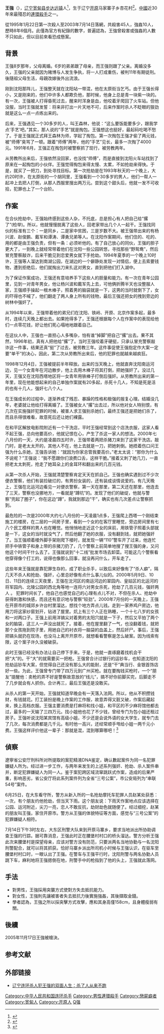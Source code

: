{{Multiple issues|
{{Copy edit|time=2021-10-21T02:10:11+00:00}}
{{Copypaste|time=2021-10-21T02:10:11+00:00}}
}}
{{Infobox serial killer
| name        = 王强
| image       = 
| caption     = 
| alt         = 
| birthname   = 王强
| alias       = 
| birth_date  = {{birth date|1975|1|16|df=y}}
| birth_place = [[中国|中国]][[辽宁省|辽宁省]][[宽甸满族自治县|宽甸县]][[步达远镇|步达远镇]]
| death_date  = {{death date and age|2005|11|17|1975|1|16|df=y}}
| death_place = [[中国|中国]][[辽宁省|辽宁省]][[沈阳|沈阳]]
| cause       = 处决
| conviction  = 谋杀与强奸
| sentence    = [[死刑|死刑]]
| victims     = 45+
| beginyear   = 1995
| endyear     = 2003
| country     = [[中国|中国]]
| states      = 
| apprehended =  2003年7月14日
}}
'''王強'''（{{bd|1975年|1月16日|2005年|11月17日|catIdx=Wang,五}}），[[辽宁省|辽宁]][[宽甸满族自治县|宽甸县]][[步达远镇|步达远镇]]人<ref>{{cite web|url=http://news.sohu.com/20030719/n224814133.shtml|title=辽特大系列杀人、强奸案告破 百日会战显成效|publisher=搜狐网 来源：东北新闻网|date=2003年7月19日|accessdate=2010-07-30|language=Zh-hans|archive-date=2016-03-04|archive-url=https://web.archive.org/web/20160304115853/http://news.sohu.com/20030719/n224814133.shtml|dead-url=no}}</ref>，生于辽宁[[开原市|开原]]马家寨子乡杏花村<ref>{{cite web|url=http://shang.cnfamily.com/200506/ca16435.htm |title=残杀45人，嗜血魔头没有父母没有家 |publisher=家庭期刊集团 原载《家庭》2005年6期 文/肖 宁 |date=2005 |accessdate=2010-07-30 |language=Zh-hans |deadurl=yes |archiveurl=https://web.archive.org/web/20120306233447/http://shang.cnfamily.com/200506/ca16435.htm |archivedate=2012-03-06 }}</ref>。[[中华人民共和国|中國]]近30年來最殘忍的[[連環殺手|連環殺手]]之一。

從1995年1月22日第一次殺人至2003年7月14日落網，共殺害45人，強姦10人，歷時8年6個月。此僅為官方有紀錄的數字，普遍認為，王強曾殺害或強姦的人數不只如此，但以目前來看恐成懸案。

==背景==
王强8岁那年，父母离婚。6岁的弟弟跟了母亲，而王强则跟了父亲。离婚没多久，王强的父亲就因为赌博与人发生争执，将一人打成重伤，被判11年有期徒刑。後隨祖父母生活，母親改嫁後外出流浪。

刚到沈阳那阵儿，王强整天就在沈阳站一带混，他在太原街当乞丐。由于王强长得小，又是刚来的，他们中许多人都欺负他，那时候，他身上总是青一块紫一块的。有一次，王强被人打得昏死过去，醒来时浑身是血，他咬着牙爬回了火车站。但他没服，当时王强就发誓：将来非打出一片天地不可，后来作案时杀人不眨眼的狠劲就是这么一点一点练出来的。

后来，王强遇见一个30多岁的人，叫王森林，他说：“这么要饭能要多少，跟我学点‘手艺’吧。”其实，那人说的“手艺”就是掏包。王强想这也挺好，最起码吃喝不愁了。于是王强就正式拜王森林为师，学起了掏包。第一次掏包王强才偷了两元钱，被“师傅”臭骂了一顿。跟着“师傅”两年，他的“手艺”见长，最多一次掏了4000元。1991年6月，王强正在掏包时被警察抓了现行，被劳教两年。

从劳教所出来后，王强依然没回家，也没找“师傅”，而是直接到沈阳火车站找到了原来在一起掏包的小伙伴。王强觉得掏包来得太慢、太累，不如抢劫来得快。于是，就买了一把刀，到处寻找目标。第一次抢劫是在1993年秋天的一个晚上，大约20时许，在太原街的一个胡同里，王强看到一个30多岁的男人，他们一帮人一起冲上去把人打倒，从那人西服里搜出两万元。尝到这个甜头后，他就一发不可收拾，犯罪也上了一个台阶。

==作案==
在合伙抢劫中，王强始终感到这些人杂，不托底，总是担心有人把自己给“撂了”(检举)。所以，他就慢慢脱离了这些人，回老家带出几个人一起干。王强找同伙的标准有三个：一是同乡，二是家中贫困，三是岁数不大。被王强带出来的有杨兴波、赵俊鹏、戴军和谭涛、谭勇兄弟等人。在沈阳作案期间，他们住的、吃的、用的都是由王强负责，但有一条：必须听他的。有了自己放心的同伙，王强的胆子更大了，一到晚上就经常带着他们在沈阳一些公园转悠，寻找那些“野鸳鸯”，然后冒充警察敲诈，后来干脆见到恋爱男女就下手抢劫。1994年夏季的一个晚上10时许，王强等人溜达到南湖公园，在湖边的一个僻静处发现一对情侣，便上去索要钱物，遭到拒绝后，他们就掏出刀来扎这对男女，直到把他们打入湖中。

为了保证作案成功，王强还有意培养手下这些人的胆量和能力。有一次在青年公园里，见到一对青年男女，他让杨兴波和戴军先上去，可他俩折腾半天也没整服人家，王强顺手操起一根木棒子，照着男的脑袋就是一下，这男的当时就倒下了，女的吓得也不喊了，他们翻走了两人身上所有的钱物，最后王强还把女的拽到旁边的树林中强奸了。

从1994年以来，王强带着他的弟兄们在沈阳、铁岭、开原、北京作案多起，最多时，连续几天晚上都出去。如果抢得多了，王强还根据每个人在作案中的表现给他们一点零花钱，好让他们死心塌地地跟着自己。

在这伙人中，王强也一直担心人多嘴杂，怕有谁“掉脚”把自己“撂”出去。果不其然，1996年初，真有人把他给“撂”了。当时王强咬着牙硬挺，只承认冒充警察敲诈这一件事，结果还真“挺”了过去，被劳教三年。这件事促使王强抱定作大案一定要“单干”的决心，因此，第二次从劳教所出来后，他的犯罪也就越来越疯狂。

1998年12月4日，王强被提前半年释放。出来的当天晚上，他就直奔沈阳南运河边，见一个女青年在河边散步，他上去用木棒子将其打倒，把她强奸了。没过几天，王强又在沈阳西塔地区将一女青年用铁棒子打倒后强奸。从劳教所出来的第一年里，现在他能想起来的自己单独作案就有20多起，杀死十几人，不知是死是活的也有十几人，强奸七八个人。

在王强成长的过程中，逐渐养成了残忍、暴躁的性格和极强的报复心理。结婚没几年，老婆就让他给打得离婚了。王强被女人“撂”出去过，所以他对女人特别恨，有几次在实施强奸犯罪的时候，被害人求王强别杀她们，最终王强还是把她们杀了，而且杀得很难看，故意死后还让她们裸露。

在和平区解放电影院附近有一个干洗店，平时王强经常到这个店洗衣服，这家人看不起王强，总向他要高价，他就记恨在心，产生了杀这一家人的想法。2000年七八月份的一天，大约是凌晨四五时许，王强带着两把杀猪刀来到了这家干洗店。敲门时，是老太太开的，其他人不在，他上去就是一刀，把她刺倒。她捂着伤口问王强为什么杀她，王强告诉她：“就因为你家总管我要高价。”老太太说：“那你为什么不说呢？”王强说：“我不愿跟你们浪费口舌，这样干脆。”接着又刺了她几刀，一直把老太太刺死，抢走了她耳朵上的金耳环和翻出来的几百元钱。

从第一次杀人开始，王强就清楚警察肯定天天在抓自己。王强也确实遇到过不少次便衣警察，他们有装捡破烂的，有男扮女装的，还有装成谈情说爱的。有几天晚上，王强在北运河边看见一对便衣警察，第一天在那里，第二天还在那里，他连去了三天，警察也没挪地方，一看就是“蹲坑”的。发现了他们的破绽，他就与警察“兜起了圈子”，你在这边“蹲”，我就到那边“干”，确实也有几次差点让警察抓到。

最危险的一次是2000年大约七八月份的一天凌晨1点多，王强爬上西塔一个刚结束施工的楼房，在二层的一间房子里，看到一个女的在客厅里睡觉，旁边房间里有七八个民工模样的男人也在睡觉。他悄悄地走近这个女的床前，用铁管子照着头部就是一下，这女的当时就没气了，然后他翻了她的衣服，没有翻到钱，就把她强奸了。当王强顺着楼外脚手架刚爬下楼时，就发现一辆“110”警车开了过来，他连忙把手中铁管子和身上带的杀猪刀扔了，几个警察上前简单地搜了搜王强的身，又问他这个时间干什么去了。王强就说到“十二线”批发市场去卸菜。可能这几个警察看他穿得像个打工的，说得也像那么回事，就没再问什么，开车走了。

这些年来王强就是靠犯罪生存的，成了职业杀手，以致后来好像有了“杀人癖”，隔几天不杀人和抢劫、强奸，心里总好像有点什么事儿似的。2000年5月9日、10日、11日的连续三天夜里，王强在沈河区的南运河边的翠园内、皇姑区的北运河的将军园内、北陵公园的西北角等地一连将六对男女杀死，抢劫了几百元钱，强奸两人
。
犯罪时间长了，他自己也感觉自己的心理有点儿不对，不但在杀人、抢劫中获得刺激和快感，而且还有意识地与警察“较劲”。2000年7月份的一天晚上，王强在开原市的城郊乡许台村里溜达，想找个地方弄点儿钱。走到一家养鸡户房边，他用刀将这家纱窗划开，钻进了屋里。炕上有三个人正在熟睡，一个十七八岁的女孩和一对两口子。王强上前用洋镐尖对着男的太阳穴就是一下子，然后又平拍了两个女的脑袋，这三人一声没出就死了。接着，他在屋里翻了一气，也没翻着钱，就把那个女孩拖到院子里，用她自己的衬衣将一脑袋的血盖上，然后奸尸。事后，王强把镐头就扔在现场，也没马上离开开原市，就想看看警察是怎么破案。因为线索有限，这个案子许久没被破获。

此时王强已经没有办法让自己停下手来。于是，他就一直琢磨着找机会干把“大”的。干“大”的就需要买一把枪。王强曾合计过银行的运钞车，也知道沈阳的抢劫运钞车大案，但觉得自己还没有那么大的能耐，还是“干”典当行、金银首饰店好一些。为此，王强曾专门带了四万元到广州买枪。就在要掏钱买枪时，一个“朋友”提醒他：卖枪的弄不好是警察故意放的“线儿”，搞不好你前脚买完，后脚走不了几步就会有人抓你。合计再三，最后王强还是没敢买。

从杀人的第一天开始，王强就知道早晚会有一天落入法网。所以，他从不积攒钱财，有钱就花。打工装扮是晚上作案的工作服，故意弄得又脏又破，作案后藏起来，换上高档衣服。王强主要消费是打麻将和找小姐，和平区的不少麻将馆他都去过，最多的一天输了三四万元。找小姐他也花了不少钱，曾经专门为包小姐还租过房子。王强听说沈阳某宾馆有高级小姐，不少还是会说外语的女大学生，就专门去了几次，每次消费都是几千元。有时他一高兴，还经常顺手甩给小姐一两千元小费。王强这样评价他这一辈子：那就是混，混到哪算哪吧！<ref>{{Cite web |url=http://www.cpd.com.cn/gb/newspaper/2005-05/10/content_441622.htm |title=存档副本 |access-date=2020-12-02 |archive-date=2018-01-12 |archive-url=https://web.archive.org/web/20180112105711/http://www.cpd.com.cn/gb/newspaper/2005-05/10/content_441622.htm |dead-url=no }}</ref>

==偵察==
遼寧省公安厅刑科所对所提取的案犯精液DNA鉴定，确认數起案件为同一名犯罪嫌疑人所为。经过进一步工作，与两年来发生的上述系列强奸、抢劫、杀人案件串并，断定犯罪嫌疑人为同一人。鉴于案犯跨区域流窜跳跃式作案，造成的后果严重，影响恶劣，省公安厅将此系列案件列为全省“三号公案”，市公安局列为“串联54号”案件。

6月25日，在大东看守所，警方从新入所的一名抢劫摩托车犯罪人员赵某处获悉：一次，有个朋友约他抢劫，但当天下雨。这个朋友说：下雨天作案地点应该选择在公园、运河附近，尖刀一亮，恋人不敢反抗，劫财劫色就随便了。经过细挖，赵某的朋友叫王强，家住开原市。警方从王强的体貌特征等方面，感觉与“三号公案”的犯罪嫌疑人相符。

7月14日下午3时左右，大东区刑警大队来到开原马寨乡，要求当地派出所协助调查王强的行踪。据可靠消息，王强此时正在腰堡村村口的桥头溜达。警方分析王强此次来腰堡村是探望母亲，应该对警方没有防范，只要派两名当地协勤与一名沈阳刑警配合，就可以将其抓获。恰好马寨乡派出所司机小时候与王强认识，在驱车至腰堡村村口时，一眼认出了王强。在警车与王强平行时，沈阳刑警与两名协勤人员跳下车，麻利地将王强摁倒在地，刑警手中的枪指到了他的头上，王强就此落网。

==手法==
*對男性，王強採用突襲方式使對方失去抵抗能力。
*對女性，王強則先讓被害者失去抵抗力後實施強姦，其後擷取金錢。
*學者認為，王強之所以採突擊方式攻擊，應和其身高僅158cm，且身體瘦弱有關。

==後續==
2005年11月17日王強被槍決。

==参考文献==
{{Reflist}}

==外部链接==
*[http://news.sina.com.cn/c/2005-04-07/15546319039.shtml 辽宁连环杀人犯王强的双面人生：杀了人从来不跑] {{Wayback|url=http://news.sina.com.cn/c/2005-04-07/15546319039.shtml |date=20061128011117 }}

{{DEFAULTSORT:W}}
[[Category:中华人民共和国连环杀手|Category:中华人民共和国连环杀手]]
[[Category:男性連環殺手|Category:男性連環殺手]]
[[Category:戀屍癖者|Category:戀屍癖者]]
[[Category:宽甸人|Category:宽甸人]]
[[Category:开原人|Category:开原人]]
[[Category:王姓|Q强]]